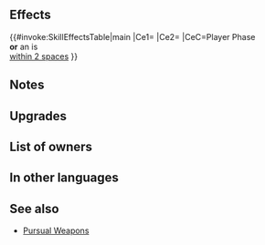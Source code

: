 {{Weapon Infobox
|tagid=SID_竜の落とし子の斧＋
|intID=3142
|image=wep_ax114
|exclusive=0
|weaponType=Axe
|cost=300
|might=14
|range=1
|effect=If unit initiates combat or is within 2 spaces of an ally, grants Atk/Def+5 to unit during combat and unit makes a guaranteed follow-up attack.
|statModifiers=0,14,0,0,0
|required=Seahorse Axe
|refinePaths=default
|refineSP=350
|refineMedals=500
|refineStones=50
|properties=
}}
==Effects==
{{#invoke:SkillEffectsTable|main
|Ce1={{Eft|Temporary buffs|Atk/Def|5}}
|Ce2={{Eft|Guaranteed Follow-Ups}}
|CeC=Player Phase<br>'''or''' an {{Tgt|Ally}} is<br>[[within 2 spaces]]
}}
==Notes==
{{IfUnitInitiates}}
{{Temporary buffs}}
{{Guaranteed follow-up interaction}}
==Upgrades==
{{Weapon Upgrade List}}
==List of owners==
{{Skill Hero List}}
==In other languages==
{{OtherLanguages
|japanese=竜の落とし子の斧＋
|german=Seepferdaxt+
|spanishEU=Hacha caballito +
|spanishLA=Hacha caballito +
|french=Hache hippoc. +
|italian=Ippoascia+
|chineseTW=海馬之斧＋
|portuguese=Mach. marinho+
}}
==See also==
{{See also skills|cond=Description LIKE '%If unit initiates combat or is within _ spaces of an ally%Atk/Def%+%guaranteed follow-up%' AND Exclusive='1' AND NAME NOT LIKE '%pursual%'}}
* [[Skill families/Weapons#Pursual|Pursual Weapons]]
{{Weapons Navbox}}